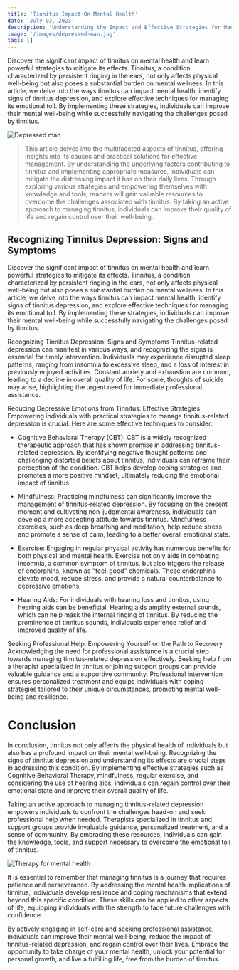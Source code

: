 ```yaml
---
title: 'Tinnitus Impact On Mental Health'
date: 'July 03, 2023'
description: 'Understanding the Impact and Effective Strategies for Management'
image: '/images/depressed-man.jpg'
tags: []
---
```


Discover the significant impact of tinnitus on mental health and learn powerful strategies to mitigate its effects. Tinnitus, a condition characterized by persistent ringing in the ears, not only affects physical well-being but also poses a substantial burden on mental wellness. In this article, we delve into the ways tinnitus can impact mental health, identify signs of tinnitus depression, and explore effective techniques for managing its emotional toll. By implementing these strategies, individuals can improve their mental well-being while successfully navigating the challenges posed by tinnitus.

<Image src="/images/depressed-man.jpg" alt="Depressed man" />

<Blockquote>
  This article delves into the multifaceted aspects of tinnitus, offering
  insights into its causes and practical solutions for effective management. By
  understanding the underlying factors contributing to tinnitus and implementing
  appropriate measures, individuals can mitigate the distressing impact it has
  on their daily lives. Through exploring various strategies and empowering
  themselves with knowledge and tools, readers will gain valuable resources to
  overcome the challenges associated with tinnitus. By taking an active approach
  to managing tinnitus, individuals can improve their quality of life and regain
  control over their well-being.
</Blockquote>

## <Highlighter>Recognizing Tinnitus Depression: Signs and Symptoms</Highlighter>

Discover the significant impact of tinnitus on mental health and learn powerful strategies to mitigate its effects. Tinnitus, a condition characterized by persistent ringing in the ears, not only affects physical well-being but also poses a substantial burden on mental wellness. In this article, we delve into the ways tinnitus can impact mental health, identify signs of tinnitus depression, and explore effective techniques for managing its emotional toll. By implementing these strategies, individuals can improve their mental well-being while successfully navigating the challenges posed by tinnitus.

Recognizing Tinnitus Depression: Signs and Symptoms
Tinnitus-related depression can manifest in various ways, and recognizing the signs is essential for timely intervention. Individuals may experience disrupted sleep patterns, ranging from insomnia to excessive sleep, and a loss of interest in previously enjoyed activities. Constant anxiety and exhaustion are common, leading to a decline in overall quality of life. For some, thoughts of suicide may arise, highlighting the urgent need for immediate professional assistance.

Reducing Depressive Emotions from Tinnitus: Effective Strategies
Empowering individuals with practical strategies to manage tinnitus-related depression is crucial. Here are some effective techniques to consider:

- Cognitive Behavioral Therapy (CBT): CBT is a widely recognized therapeutic approach that has shown promise in addressing tinnitus-related depression. By identifying negative thought patterns and challenging distorted beliefs about tinnitus, individuals can reframe their perception of the condition. CBT helps develop coping strategies and promotes a more positive mindset, ultimately reducing the emotional impact of tinnitus.

- Mindfulness: Practicing mindfulness can significantly improve the management of tinnitus-related depression. By focusing on the present moment and cultivating non-judgmental awareness, individuals can develop a more accepting attitude towards tinnitus. Mindfulness exercises, such as deep breathing and meditation, help reduce stress and promote a sense of calm, leading to a better overall emotional state.

- Exercise: Engaging in regular physical activity has numerous benefits for both physical and mental health. Exercise not only aids in combating insomnia, a common symptom of tinnitus, but also triggers the release of endorphins, known as "feel-good" chemicals. These endorphins elevate mood, reduce stress, and provide a natural counterbalance to depressive emotions.

- Hearing Aids: For individuals with hearing loss and tinnitus, using hearing aids can be beneficial. Hearing aids amplify external sounds, which can help mask the internal ringing of tinnitus. By reducing the prominence of tinnitus sounds, individuals experience relief and improved quality of life.

Seeking Professional Help: Empowering Yourself on the Path to Recovery
Acknowledging the need for professional assistance is a crucial step towards managing tinnitus-related depression effectively. Seeking help from a therapist specialized in tinnitus or joining support groups can provide valuable guidance and a supportive community. Professional intervention ensures personalized treatment and equips individuals with coping strategies tailored to their unique circumstances, promoting mental well-being and resilience.

# <Highlighter>Conclusion</Highlighter>

In conclusion, tinnitus not only affects the physical health of individuals but also has a profound impact on their mental well-being. Recognizing the signs of tinnitus depression and understanding its effects are crucial steps in addressing this condition. By implementing effective strategies such as Cognitive Behavioral Therapy, mindfulness, regular exercise, and considering the use of hearing aids, individuals can regain control over their emotional state and improve their overall quality of life.

Taking an active approach to managing tinnitus-related depression empowers individuals to confront the challenges head-on and seek professional help when needed. Therapists specialized in tinnitus and support groups provide invaluable guidance, personalized treatment, and a sense of community. By embracing these resources, individuals can gain the knowledge, tools, and support necessary to overcome the emotional toll of tinnitus.

<Image
  src="/images/mental-health-therapy.jpg"
  alt="Therapy for mental health"
/>

It is essential to remember that managing tinnitus is a journey that requires patience and perseverance. By addressing the mental health implications of tinnitus, individuals develop resilience and coping mechanisms that extend beyond this specific condition. These skills can be applied to other aspects of life, equipping individuals with the strength to face future challenges with confidence.

By actively engaging in self-care and seeking professional assistance, individuals can improve their mental well-being, reduce the impact of tinnitus-related depression, and regain control over their lives. Embrace the opportunity to take charge of your mental health, unlock your potential for personal growth, and live a fulfilling life, free from the burden of tinnitus.
